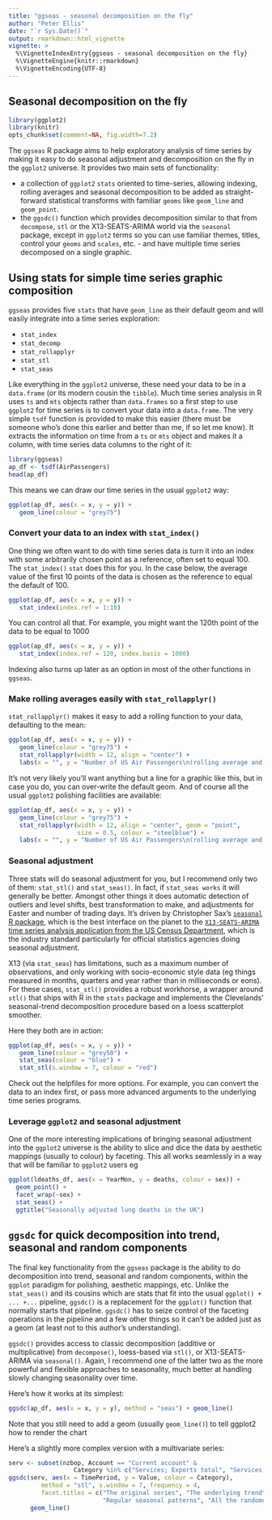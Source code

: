 ```yaml
---
title: "ggseas - seasonal decomposition on the fly"
author: "Peter Ellis"
date: "`r Sys.Date()`"
output: rmarkdown::html_vignette
vignette: >
  %\VignetteIndexEntry{ggseas - seasonal decomposition on the fly}
  %\VignetteEngine{knitr::rmarkdown}
  %\VignetteEncoding{UTF-8}
---
```


## Seasonal decomposition on the fly

```r
library(ggplot2)
library(knitr)
opts_chunk$set(comment=NA, fig.width=7.2)

```


The `ggseas` R package aims to help exploratory analysis of time series by making it easy to do seasonal adjustment and decomposition on the fly in the `ggplot2` universe.  It provides two main sets of functionality:

* a collection of `ggplot2` `stats` oriented to time-series, allowing indexing, rolling averages and seasonal decomposition to be added as straight-forward statistical transforms with familiar `geoms` like `geom_line` and `geom_point`.
* the `ggsdc()` function which provides decomposition similar to that from `decompose`, `stl` or the X13-SEATS-ARIMA world via the `seasonal` package, except in `ggplot2` terms so you can use familiar themes, titles, control your `geoms` and `scales`, etc. - and have multiple time series decomposed on a single graphic.

## Using stats for simple time series graphic composition

`ggseas` provides five `stats` that have `geom_line` as their default geom and will easily integrate into a time series exploration:

* `stat_index`
* `stat_decomp`
* `stat_rollapplyr`
* `stat_stl`
* `stat_seas`

Like everything in the `ggplot2` universe, these need your data to be in a `data.frame` (or its  modern cousin the `tibble`).  Much time series analysis in R uses `ts` and `mts` objects rather than `data.frames` so a first step to use `ggplot2` for time series is to convert your data into a `data.frame`.  The very simple `tsdf` function is provided to make this easier (there must be someone who's done this earlier and better than me, if so let me know).  It extracts the information on time from a `ts` or `mts` object and makes it a column, with time series data columns to the right of it:

```r
library(ggseas)
ap_df <- tsdf(AirPassengers)
head(ap_df)
```

This means we can draw our time series in the usual `ggplot2` way:
```r
ggplot(ap_df, aes(x = x, y = y)) + 
   geom_line(colour = "grey75") 
```

### Convert your data to an index with `stat_index()`
One thing we often want to do with time series data is turn it into an index with some arbitrarily chosen point as a reference, often set to equal 100.  The `stat_index()` `stat` does this for you.  In the case below, the average value of the first 10 points of the data is chosen as the reference to equal the default of 100.
```r
ggplot(ap_df, aes(x = x, y = y)) + 
   stat_index(index.ref = 1:10)
```

You can control all that.  For example, you might want the 120th point of the data to be equal to 1000
```r
ggplot(ap_df, aes(x = x, y = y)) + 
   stat_index(index.ref = 120, index.basis = 1000)
```

Indexing also turns up later as an option in most of the other functions in `ggseas`.

### Make rolling averages easily with `stat_rollapplyr()`

`stat_rollapplyr()` makes it easy to add a rolling function to your data, defaulting to the mean:

```r
ggplot(ap_df, aes(x = x, y = y)) + 
   geom_line(colour = "grey75") +
   stat_rollapplyr(width = 12, align = "center") +
   labs(x = "", y = "Number of US Air Passengers\n(rolling average and original)")
```

It's not very likely you'll want anything but a line for a graphic like this, but in case you do, you can over-write the default geom.  And of course all the usual `ggplot2` polishing facilities are available:
```r
ggplot(ap_df, aes(x = x, y = y)) + 
   geom_line(colour = "grey75") +
   stat_rollapplyr(width = 12, align = "center", geom = "point", 
                   size = 0.5, colour = "steelblue") +
   labs(x = "", y = "Number of US Air Passengers\n(rolling average and original)")
```

### Seasonal adjustment

Three stats will do seasonal adjustment for you, but I recommend only two of them: `stat_stl()` and `stat_seas()`.  In fact, if `stat_seas works` it will generally be better.  Amongst other things it does automatic detection of outliers and level shifts, best transformation to make, and adjustments for Easter and number of trading days.  It's driven by Christopher Sax's [`seasonal` R package](https://CRAN.R-project.org/package=seasonal), which is the best interface on the planet to the [`X13-SEATS-ARIMA` time series analysis application from the US Census Department](https://www.census.gov/srd/www/x13as/), which is the industry standard particularly for official statistics agencies doing seasonal adjustment.  

X13 (via `stat_seas`) has limitations, such as a maximum number of observations, and only working with socio-economic style data (eg things measured in months, quarters and year rather than in milliseconds or eons).  For these cases, `stat_stl()` provides a robust workhorse, a wrapper around `stl()` that ships with R in the `stats` package and implements the Clevelands' seasonal-trend decomposition procedure based on a loess scatterplot smoother.

Here they both are in action:

```r
ggplot(ap_df, aes(x = x, y = y)) +
   geom_line(colour = "grey50") +
   stat_seas(colour = "blue") +
   stat_stl(s.window = 7, colour = "red")
```

Check out the helpfiles for more options.  For example, you can convert the data to an index first, or pass more advanced arguments to the underlying time series programs.

### Leverage `ggplot2` and seasonal adjustment

One of the more interesting implications of bringing seasonal adjustment into the `ggplot2` universe is the ability to slice and dice the data by aesthetic mappings (usually to colour) by faceting.  This all works seamlessly in a way that will be familiar to `ggplot2` users eg

```r
ggplot(ldeaths_df, aes(x = YearMon, y = deaths, colour = sex)) +
  geom_point() +
  facet_wrap(~sex) +
  stat_seas() +
  ggtitle("Seasonally adjusted lung deaths in the UK")
```


## `ggsdc` for quick decomposition into trend, seasonal and random components

The final key functionality from the `ggseas` package is the ability to do decomposition into trend, seasonal and random components, within the `ggplot` paradigm for polishing, aesthetic mappings, etc.   Unlike the `stat_seas()` and its cousins which are stats that fit into the usual `ggplot() + ... +...` pipeline, `ggsdc()` is a replacement for the `ggplot()` function that normally starts that pipeline.  `ggsdc()` has to seize control of the faceting operations in the pipeline and a few other things so it can't be added just as a geom (at least not to this author's understanding).

`ggsdc()` provides access to classic decomposition (additive or multiplicative) from `decompose()`, loess-based via `stl()`, or X13-SEATS-ARIMA via `seasonal()`.  Again, I recommend one of the latter two as the more powerful and flexible approaches to seasonality, much better at handling slowly changing seasonality over time.  

Here's how it works at its simplest:

```r
ggsdc(ap_df, aes(x = x, y = y), method = "seas") + geom_line()
```

Note that you still need to add a geom (usually `geom_line()`) to tell ggplot2 how to render the chart

Here's a slightly more complex version with a multivariate series:
```r
serv <- subset(nzbop, Account == "Current account" & 
                  Category %in% c("Services; Exports total", "Services; Imports total"))
ggsdc(serv, aes(x = TimePeriod, y = Value, colour = Category),
         method = "stl", s.window = 7, frequency = 4,
         facet.titles = c("The original series", "The underlying trend", 
                          "Regular seasonal patterns", "All the randomness left")) +
      geom_line()
```





